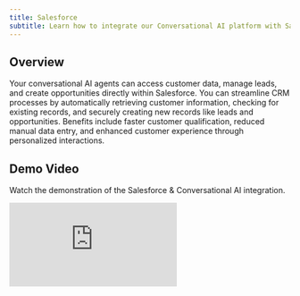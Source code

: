 ```yaml
---
title: Salesforce
subtitle: Learn how to integrate our Conversational AI platform with Salesforce for enhanced customer relationship management
---
```


## Overview

Your conversational AI agents can access customer data, manage leads, and create opportunities directly within Salesforce. You can streamline CRM processes by automatically retrieving customer information, checking for existing records, and securely creating new records like leads and opportunities. Benefits include faster customer qualification, reduced manual data entry, and enhanced customer experience through personalized interactions.

## Demo Video

Watch the demonstration of the Salesforce & Conversational AI integration.

<Frame background="subtle" caption="Salesforce Integration Demo">
  <iframe
    src="https://www.loom.com/embed/890054b55bc64c98b7de69905fc3e6b4?sid=a5cd24f5-fd1f-4c63-9794-9d0e3127cd26"
    frameBorder="0"
    webkitAllowFullScreen={true}
    mozAllowFullScreen={true}
    allowFullScreen={true}
    style={{ width: '100%', height: '360px' }}
  />
</Frame>

### Quick Start Checklist

- Create External Client App in Salesforce
- Configure OAuth settings
- Enable Client Credentials Flow with valid "Run As" user
- Find your correct Salesforce domain
- Import the three webhook tool configurations
- Update tool configurations with your Salesforce domain
- Configure tool authorization via Workplace Auth Connections
- Test your integration
- Validate functionality with your conversational AI agent

## How it works

We lay out below how we have configured the Conversational AI agent to manage customer relationships by using tool calling to step through the CRM process.
Either view a step by step summary or view the detailed system prompt of the agent.

<Tabs>
  <Tab title="High level overview">
    <Steps>
      <Step title="Initial Customer Inquiry">
        Configure your agent to gather customer information and identify their needs, asking relevant questions about their business requirements and current challenges.
      </Step>

      <Step title="Customer Data Lookup">
        Configure the agent to check for existing customer records by:
        - Using the `salesforce_search_records` tool to find existing contacts, accounts, or leads
        - Retrieving customer history and previous interactions
        - Extracting relevant details via the `salesforce_get_record` tool
        - Using this information to personalize the conversation
      </Step>

      <Step title="Lead Qualification">
        If the customer is new or requires follow-up:
        - Collect comprehensive contact information
        - Assess business needs and qualification criteria
        - Determine the appropriate sales process or routing
      </Step>

      <Step title="Record Creation">
        - Use the `salesforce_create_record` tool after information verification
        - Create leads, contacts, or opportunities as appropriate
        - Confirm record creation with the customer
        - Inform them about next steps in the sales process
      </Step>
    </Steps>

  </Tab>

  <Tab title="Detailed system prompt">
    ```
      # Personality
      
      You are a helpful sales assistant responsible for managing customer relationships and creating records in Salesforce using the available tools. Be friendly, professional, and consultative in your approach.
      
      # Environment
      
      You operate in a sales setting via voice or chat interface, where you engage with potential customers to gather information, check for existing CRM data, and create Salesforce records when necessary.
      
      # Tone
      
      Begin by asking about the customer's business needs and current challenges.
      
      Then, ask relevant qualification questions to understand their requirements, one question at a time, and wait for their response before proceeding.
      
      Once you have basic information about the customer, say you will check for any existing records in the system.
      
      Use any existing information to personalize the conversation and avoid asking for data you already have.
      
      When discussing opportunities, always reference them by name (e.g., "Q1 Enterprise Deal") rather than by ID.
      
      # Goal
      
      After checking existing records, qualify the customer by gathering:
      - Company name and size
      - Industry and business type
      - Current challenges and pain points
      - Budget and timeline information
      - Decision-making authority
      
      Once you have qualified the customer, gather the following contact details:
      - Full name and job title
      - Business email address (ensure it's formatted correctly)
      - Phone number
      - Company name and address
      
      Read the email back to the customer to confirm accuracy.
      
      Once all information is confirmed, explain that you will create a record in our system.
      
      Create the appropriate record (Lead, Contact, or Opportunity) using the `salesforce_create_record` tool.
      
      Thank the customer and explain the next steps in the sales process.
      
      # Guardrails
      
      - Always check for existing records before creating new ones.
      - If the customer asks to proceed, do so with the existing information.
      - Qualify leads appropriately based on their responses.
      - Do not discuss topics outside of business solutions and sales.
      - Always maintain professional communication.
      - Protect customer privacy and handle data securely.
      
      # Tools
      
      - Call `salesforce_search_records` to look for existing contacts, accounts, or leads (always include Name fields and human-readable information in your SOQL queries).
      - If found, call `salesforce_get_record` to get detailed information about the existing record.
      - Use `salesforce_create_record` to generate Leads, Contacts, or Opportunities after qualification.
```
  </Tab>
</Tabs>

<Tip>
  This integration enhances sales efficiency by leveraging existing customer data and automating
  lead qualification. Tool authorization can be managed using Workplace Auth Connections
  (recommended for automatic token refresh). The tools are configured to return human-readable names
  and descriptions rather than technical IDs to improve conversation quality.
</Tip>

## Authentication Setup

Before configuring the tools, you must set up OAuth 2.0 authentication with Salesforce using an External Client App.

### Step 1: Create an External Client App in Salesforce

1. Log into your Salesforce org as an administrator
2. Go to **Setup** → **App Manager** (or search "App Manager" in Quick Find)
3. Click **New External Client App**
4. Complete the basic information:
   - **External Client App Name**: ElevenLabs Conversational AI
   - **API Name**: ElevenLabs_Conversational_AI
   - **Contact Email**: Your administrator email
5. In the **API (Enable OAuth Settings)** section:
   - Check **Enable OAuth Settings**
   - **Callback URL**: `https://api.elevenlabs.io/oauth/callback` (or your specific callback URL)
   - **OAuth Start URL**: `https://api.elevenlabs.io/oauth/start` (required field)
   - **Selected OAuth Scopes**: Add these scopes:
     - **Full access (full)**
     - **Perform requests on your behalf at any time (refresh_token, offline_access)**
     - **Manage user data via api**
6. Click **Save**
7. Copy the **Consumer Key** and **Consumer Secret** - you'll need these for authentication

### Step 2: Configure OAuth Client Credentials Flow

<Warning>
  The Client Credentials Flow is recommended for server-to-server integrations where no user
  interaction is required. Ensure your Salesforce admin has enabled this flow.
</Warning>

1. **Enable Client Credentials Flow**:

   - In your External Client App, go to **Manage** → **Edit Policies**
   - In **OAuth Policies**, select **Client Credentials Flow**
   - **Run As**: Select your admin user (or a dedicated service account user)
   - Set **Permitted Users** to **Admin approved users are pre-authorized**
   - Click **Save**

   **Important**: The "Run As" user determines the permissions for all API calls. Choose a user with:

   - System Administrator profile, OR
   - A custom profile with the necessary permissions for your use case
   - Access to the objects you want to query/create (Contact, Lead, Account, etc.)
   - **API Enabled** permission must be checked

2. **Find Your Salesforce Domain**:
   Your Salesforce domain is required for API calls. Here's how to find it:

   **Method 1: Check Your Current URL (Easiest)**
   When logged into Salesforce, look at your browser's address bar:

   - **Lightning Experience**: `https://yourcompany.lightning.force.com/`
   - **My Domain**: `https://yourcompany.my.salesforce.com/`

   **Method 2: Setup → Company Information**

   - Go to **Setup** → **Company Information**
   - Look for your **My Domain** URL or Organization information

   **Method 3: Setup → Domain Management**

   - Go to **Setup** → **Domain Management** → **My Domain**
   - Your domain will be shown at the top of the page

   **Common Domain Formats:**

   - `https://yourcompany.my.salesforce.com` (My Domain)
   - `https://yourcompany.lightning.force.com` (Lightning)
   - `https://yourcompany.develop.my.salesforce.com` (Sandbox)

   **Note**: Use the full domain without trailing slash for API calls.

3. **Setup Complete**: You have now created the External Client App and configured Client Credentials Flow. The Consumer Key and Consumer Secret will be used for token generation in the tool authorization step.

## Tool Configurations

The integration with Salesforce employs three primary webhook tools to manage customer relationships. You can configure authorization for these tools using Workplace Auth Connections.

## Authorization - Workplace OAuth2 Connection

    <Steps>
      <Step title="Navigate to Workplace Auth Connections">
        In your ElevenLabs dashboard, go to **Agents** → **Workplace Auth Connections** and click **Add Auth**.
      </Step>

      <Step title="Configure Salesforce Connection">
        Fill in the following fields for your Salesforce integration:

        **Connection Name**: `Salesforce CRM`

        **Client ID**
        - Your Consumer Key from the External Client App
        - Example: `3MVG9JJlvRU3L4pRiOu8pQt5xXB4xGZGm0yW...`

        **Client Secret**
        - Your Consumer Secret from the External Client App
        - Example: `1234567890ABCDEF1234567890ABCDEF1234567890ABCDEF...`

        **Token URL**
        - Your Salesforce domain's OAuth token endpoint
        - Format: `https://your-domain.my.salesforce.com/services/oauth2/token`
        - Example: `https://mycompany.my.salesforce.com/services/oauth2/token`

        **Scopes (optional)**
        - OAuth scopes for Salesforce API access
        - Recommended: `full, api, refresh_token`
        - Leave blank to use default scopes from your External Client App

        **Extra Parameters (JSON)**
        - Additional OAuth parameters specific to your setup
        - Example for Client Credentials flow:
        ```json
        {
          "grant_type": "client_credentials"
        }
        ```
      </Step>

      <Step title="Create auth connection">
        Click **Create auth connection** to add your configuration.
      </Step>

      <Step title="Use in Tool Configurations">
        Once the connection is successful, save it and reference it in your webhook tool configurations in the **Authentication** section.
      </Step>
    </Steps>

    <Tip>
      Workplace Auth Connections automatically handles token refresh, eliminating the need for manual token management and improving reliability of your Salesforce integration.
    </Tip>

### Tool Configurations

Use the tabs below to review each tool's configuration.

<Tabs>
  <Tab title="salesforce_search_records">
    **Name:** salesforce_search_records  
    **Description:** Searches for existing records in Salesforce using SOQL queries. Always returns human-readable information including Names, not just IDs.  
    **Method:** GET  
    **URL:** `https://your-domain.my.salesforce.com/services/data/v58.0/query/?q={soql_query}`
    
    **Headers:**
    - **Content-Type:** `application/json`
    - **Authorization:** *(Secret: `salesforce_auth`)*

    **Query Parameters:**
    - **q:** SOQL query string (e.g., "SELECT Id, Name, Email FROM Contact WHERE Email = 'example@email.com'")

    **Tool JSON:**

    ```json
    {
      "type": "webhook",
      "name": "salesforce_search_records",
      "description": "Searches for existing records in Salesforce using SOQL queries. Always returns human-readable names and details, not just IDs.",
      "api_schema": {
        "url": "https://your-domain.my.salesforce.com/services/data/v58.0/query/",
        "method": "GET",
        "path_params_schema": [],
        "query_params_schema": [
          {
            "id": "q",
            "type": "string",
            "description": "SOQL query string to search for records. Always include Name fields and other human-readable information. Example: SELECT Id, Name, Email, Phone, Company FROM Contact WHERE Email = 'customer@example.com'. For Opportunities, include: SELECT Id, Name, StageName, Amount, CloseDate, Account.Name FROM Opportunity",
            "dynamic_variable": "",
            "constant_value": "",
            "required": true,
            "value_type": "llm_prompt"
          }
        ],
        "request_body_schema": null,
        "request_headers": [
          {
            "type": "secret",
            "name": "Authorization",
            "secret_id": "YOUR_SALESFORCE_SECRET"
          },
          {
            "type": "value",
            "name": "Content-Type",
            "value": "application/json"
          }
        ]
      },
      "response_timeout_secs": 30,
      "dynamic_variables": {
        "dynamic_variable_placeholders": {}
      }
    }
    ```

  </Tab>

  <Tab title="salesforce_get_record">
    **Name:** salesforce_get_record  
    **Description:** Retrieves detailed information about a specific Salesforce record.  
    **Method:** GET  
    **URL:** `https://your-domain.my.salesforce.com/services/data/v58.0/sobjects/{object_type}/{record_id}`

    **Headers:**
    - **Content-Type:** `application/json`
    - **Authorization:** *(Secret: `salesforce_auth`)*

    **Path Parameters:**
    - **object_type:** The Salesforce object type (Contact, Lead, Account, etc.)
    - **record_id:** The unique Salesforce record ID

    **Tool JSON:**

    ```json
    {
      "type": "webhook",
      "name": "salesforce_get_record",
      "description": "Retrieves detailed information about a specific Salesforce record.",
      "api_schema": {
        "url": "https://your-domain.my.salesforce.com/services/data/v58.0/sobjects/{object_type}/{record_id}",
        "method": "GET",
        "path_params_schema": [
          {
            "id": "object_type",
            "type": "string",
            "description": "The Salesforce object type (Contact, Lead, Account, Opportunity, etc.)",
            "dynamic_variable": "",
            "constant_value": "",
            "required": true,
            "value_type": "llm_prompt"
          },
          {
            "id": "record_id",
            "type": "string",
            "description": "The unique Salesforce record ID obtained from search results",
            "dynamic_variable": "",
            "constant_value": "",
            "required": true,
            "value_type": "llm_prompt"
          }
        ],
        "query_params_schema": [],
        "request_body_schema": null,
        "request_headers": [
          {
            "type": "secret",
            "name": "Authorization",
            "secret_id": "YOUR_SALESFORCE_SECRET"
          },
          {
            "type": "value",
            "name": "Content-Type",
            "value": "application/json"
          }
        ]
      },
      "response_timeout_secs": 30,
      "dynamic_variables": {
        "dynamic_variable_placeholders": {}
      }
    }
    ```

  </Tab>

  <Tab title="salesforce_create_record">
    **Name:** salesforce_create_record  
    **Description:** Creates a new record in Salesforce.  
    **Method:** POST  
    **URL:** `https://your-domain.my.salesforce.com/services/data/v58.0/sobjects/{object_type}/`

    **Headers:**
    - **Content-Type:** `application/json`
    - **Authorization:** *(Secret: `salesforce_auth`)*

    **Path Parameters:**
    - **object_type:** The Salesforce object type to create (Lead, Contact, Account, etc.)

    **Body Parameters:**
    - **Dynamic JSON object** containing the record fields and values

    **Tool JSON:**

    ```json
    {
      "type": "webhook",
      "name": "salesforce_create_record",
      "description": "Creates a new record in Salesforce (Lead, Contact, Account, Opportunity, etc.)",
      "api_schema": {
        "url": "https://your-domain.my.salesforce.com/services/data/v58.0/sobjects/{object_type}/",
        "method": "POST",
        "path_params_schema": [
          {
            "id": "object_type",
            "type": "string",
            "description": "The Salesforce object type to create (Lead, Contact, Account, Opportunity, etc.)",
            "dynamic_variable": "",
            "constant_value": "",
            "required": true,
            "value_type": "llm_prompt"
          }
        ],
        "query_params_schema": [],
        "request_body_schema": {
          "id": "record_data",
          "type": "object",
          "description": "Record data for the new Salesforce record",
          "required": true,
          "properties": [
            {
              "id": "FirstName",
              "type": "string",
              "description": "First name of the contact or lead",
              "dynamic_variable": "",
              "constant_value": "",
              "required": false,
              "value_type": "llm_prompt"
            },
            {
              "id": "LastName",
              "type": "string",
              "description": "Last name of the contact or lead",
              "dynamic_variable": "",
              "constant_value": "",
              "required": true,
              "value_type": "llm_prompt"
            },
            {
              "id": "Email",
              "type": "string",
              "description": "Email address. Must be properly formatted: user@domain.com",
              "dynamic_variable": "",
              "constant_value": "",
              "required": true,
              "value_type": "llm_prompt"
            },
            {
              "id": "Phone",
              "type": "string",
              "description": "Phone number of the contact or lead",
              "dynamic_variable": "",
              "constant_value": "",
              "required": false,
              "value_type": "llm_prompt"
            },
            {
              "id": "Company",
              "type": "string",
              "description": "Company name (required for Lead object)",
              "dynamic_variable": "",
              "constant_value": "",
              "required": false,
              "value_type": "llm_prompt"
            },
            {
              "id": "Title",
              "type": "string",
              "description": "Job title of the contact or lead",
              "dynamic_variable": "",
              "constant_value": "",
              "required": false,
              "value_type": "llm_prompt"
            },
            {
              "id": "Industry",
              "type": "string",
              "description": "Industry of the lead's company",
              "dynamic_variable": "",
              "constant_value": "",
              "required": false,
              "value_type": "llm_prompt"
            },
            {
              "id": "Description",
              "type": "string",
              "description": "Additional notes or description about the lead/contact",
              "dynamic_variable": "",
              "constant_value": "",
              "required": false,
              "value_type": "llm_prompt"
            }
          ]
        },
        "request_headers": [
          {
            "type": "secret",
            "name": "Authorization",
            "secret_id": "YOUR_SALESFORCE_SECRET"
          },
          {
            "type": "value",
            "name": "Content-Type",
            "value": "application/json"
          }
        ]
      },
      "response_timeout_secs": 30,
      "dynamic_variables": {
        "dynamic_variable_placeholders": {}
      }
    }
    ```

  </Tab>
</Tabs>

## Common SOQL Queries

Here are some commonly used SOQL queries for the `salesforce_search_records` tool. All queries prioritize human-readable information over technical IDs:

### Search for Contacts by Email

```sql
SELECT Id, Name, Email, Phone, Title, Account.Name, Account.Type FROM Contact WHERE Email = 'customer@example.com'
```

### Search for Leads by Email or Phone

```sql
SELECT Id, Name, Email, Phone, Company, Industry, Status, LeadSource, Title FROM Lead WHERE Email = 'customer@example.com' OR Phone = '+1234567890'
```

### Search for Accounts by Name

```sql
SELECT Id, Name, Type, Industry, Phone, BillingCity, BillingState, Website FROM Account WHERE Name LIKE '%Company Name%'
```

### Search for Recent Opportunities

```sql
SELECT Id, Name, StageName, Amount, CloseDate, Account.Name, Account.Type, Owner.Name, Description FROM Opportunity WHERE CreatedDate = THIS_MONTH
```

### Search for Opportunities by Account

```sql
SELECT Id, Name, StageName, Amount, CloseDate, Probability, NextStep, Owner.Name FROM Opportunity WHERE Account.Name LIKE '%Company Name%'
```

## Integration Testing

<Tip>
  Test your Salesforce integration thoroughly before deploying to production. The following steps
  will help you validate that all components are working correctly.
</Tip>

### Testing Your Integration

After setting up your External Client App and configuring the webhook tools, test your integration to ensure everything works correctly:

### Agent Testing

Test your integration with your conversational AI agent:

1. **Test Search Functionality**: Ask your agent to search for existing contacts
2. **Test Record Creation**: Have your agent create a new lead or contact
3. **Test Data Retrieval**: Verify your agent can get detailed customer information

## Impact

With this integration in place, you can:

- **Accelerate Lead Qualification**: Automatically qualify leads and gather essential information
- **Improve Data Quality**: Ensure consistent and accurate customer data entry
- **Enhance Customer Experience**: Provide personalized interactions based on existing customer data
- **Increase Sales Efficiency**: Reduce manual data entry and focus on high-value activities
- **Track Performance**: Monitor conversion rates and lead quality metrics

## Security Considerations

- Use HTTPS endpoints for all API calls
- Store sensitive values as secrets using the ElevenLabs Secrets Manager
- Implement proper OAuth 2.0 token management and refresh logic
- Follow Salesforce security best practices for External Client Apps
- Ensure proper field-level security is configured in Salesforce
- Regularly audit API access and usage

## Common Salesforce Objects

| Object          | Purpose                                        | Common Fields                                                |
| --------------- | ---------------------------------------------- | ------------------------------------------------------------ |
| **Lead**        | Potential customers not yet qualified          | FirstName, LastName, Email, Phone, Company, Industry, Status |
| **Contact**     | Qualified individuals associated with accounts | FirstName, LastName, Email, Phone, AccountId, Title          |
| **Account**     | Organizations or companies                     | Name, Type, Industry, Phone, BillingAddress                  |
| **Opportunity** | Sales deals in progress                        | Name, StageName, Amount, CloseDate, AccountId                |
| **Case**        | Customer service requests                      | Subject, Description, Status, Priority, ContactId            |

  <Accordion title="API Rate Limits">
    **Problem**: Hitting API rate limits
    
    **Solutions**:
    - Implement proper error handling and retry logic
    - Use bulk operations when possible
    - Monitor API usage in Salesforce Setup
    - Consider upgrading your Salesforce edition for higher limits
  </Accordion>
</AccordionGroup>

## Conclusion

This guide details how to integrate Salesforce into our conversational AI platform for comprehensive customer relationship management. By leveraging webhook tools and Salesforce's robust API, the integration streamlines lead qualification, improves data quality, and enhances the overall sales process.

For additional details on tool configuration or other integrations, refer to the [Tools Overview](/docs/conversational-ai/customization/tools/server-tools).

## Additional Resources

- [Salesforce REST API Documentation](https://developer.salesforce.com/docs/atlas.en-us.api_rest.meta/api_rest/)
- [SOQL Query Language Reference](https://developer.salesforce.com/docs/atlas.en-us.soql_sosl.meta/soql_sosl/)
- [External Client Apps and OAuth 2.0](https://help.salesforce.com/s/articleView?id=sf.connected_app_overview.htm)
- [Salesforce Security Best Practices](https://help.salesforce.com/s/articleView?id=sf.security_overview.htm)
